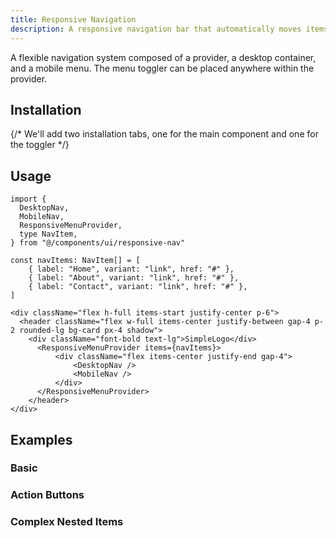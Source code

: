 ```yaml
---
title: Responsive Navigation
description: A responsive navigation bar that automatically moves items to an overflow menu based on available space.
---
```



A flexible navigation system composed of a provider, a desktop container, and a mobile menu. The menu toggler can be placed anywhere within the provider.

<CodePreview demo="responsive-nav/basic" />

## Installation

{/* We'll add two installation tabs, one for the main component and one for the toggler */}
<Installation registryItem="responsive-nav" />

## Usage

```tsx
import {
  DesktopNav,
  MobileNav,
  ResponsiveMenuProvider,
  type NavItem,
} from "@/components/ui/responsive-nav"

const navItems: NavItem[] = [
    { label: "Home", variant: "link", href: "#" },
    { label: "About", variant: "link", href: "#" },
    { label: "Contact", variant: "link", href: "#" },
]

<div className="flex h-full items-start justify-center p-6">
  <header className="flex w-full items-center justify-between gap-4 p-2 rounded-lg bg-card px-4 shadow">
    <div className="font-bold text-lg">SimpleLogo</div>
      <ResponsiveMenuProvider items={navItems}>
          <div className="flex items-center justify-end gap-4">
              <DesktopNav />
              <MobileNav />
          </div>
      </ResponsiveMenuProvider>
    </header>
</div>
```

## Examples

### Basic

<CodePreview demo="responsive-nav/basic" />

### Action Buttons

<CodePreview demo="responsive-nav/action" />

### Complex Nested Items

<CodePreview demo="responsive-nav/complex" />

<ToastProvider />